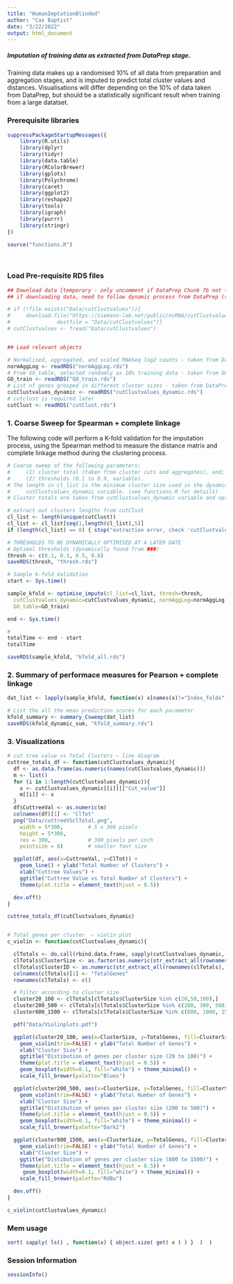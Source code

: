 ```yaml
---
title: "HumanImptationBlinded"
author: "Cas Baptist"
date: "3/22/2022"
output: html_document
---
```


##### Imputation of training data as extracted from DataPrep stage. 

Training data makes up a randomised 10% of all data from preparation and aggregation stages, and is imputed to predict total cluster values and distances. Visualisations will differ depending on the 10% of data taken from DataPrep, but should be a statistically significant result when training from a large datatset. 


### Prerequisite libraries

```r

suppressPackageStartupMessages({
    library(R.utils)
    library(dplyr)
    library(tidyr)
    library(data.table)
    library(RColorBrewer)
    library(gplots)
    library(Polychrome)
    library(caret)
    library(ggplot2)
    library(reshape2)
    library(tools)
    library(igraph)
    library(purrr)
    library(stringr)
})

source("functions.R")

```

</br>

### Load Pre-requisite RDS files 

```r

## Download data [temporary - only uncomment if DataPrep Chunk 7b not functioning due to memory issue]
## if downloading data, need to follow dynamic process from DataPrep (set below)

# if (!file.exists("Data/cutClustvalues")){
#     download.file("https://ziemann-lab.net/public/ncRNA/cutClustvalues.rds",
#               destfile = "Data/cutClustvalues")}
# cutClustvalues <- fread("Data/cutClustvalues")


## Load relevant objects

# Normalised, aggregated, and scaled RNASeq log2 counts - taken from DataPrep
normAggLog <- readRDS("normAggLog.rds")
# From GO_table, selected randomly as 10% training data - taken from GOPrep
GO_train <- readRDS("GO_train.rds")
# List of genes grouped in different cluster sizes - taken from DataPrep
cutClustvalues_dynamic <- readRDS("cutClustvalues_dynamic.rds")
# cutclust is required later
cutClust <- readRDS("cutClust.rds")

```

### 1. Coarse Sweep for Spearman + complete linkage 

The following code will perform a K-fold validation for the imputation process, using the Spearman method to measure the distance matrix and complete linkage method during the clustering process. 

```r

# Coarse sweep of the following parameters: 
#     (1) cluster total (taken from cluster cuts and aggregates), and;
#     (2) thresholds (0.1 to 0.9, variable). 
# The length in cl_list is the minimum cluster size used in the dynamic tree cut. These values are saved in the   
#     cutClustvalues_dynamic variable. (see functions.R for details)
# Cluster totals are taken from cutClustvalues_dynamic variable and optimised

# extract out clusters lengths from cutClust
cl_list <- length(unique(cutClust))
cl_list <- cl_list[seq(1,length(cl_list),5)]
if (length(cl_list) == 0) { stop("extraction error, check 'cutClustvalues_dynamic.rds' is loaded") }

# THRESHOLDS TO BE DYNAMICALLY OPTIMISED AT A LATER DATE
# Optimal thresholds (dynamically found from ###)
thresh <- c(0.1, 0.3, 0.5, 0.6)
saveRDS(thresh, "thresh.rds")

# Sample k-fold Validation
start <- Sys.time()

sample_kfold <- optimise_impute(cl_list=cl_list, thresh=thresh, 
  cutClustvalues_dynamic=cutClustvalues_dynamic, normAggLog=normAggLog, 
  GO_table=GO_train)

end <- Sys.time()

#
totalTime <- end - start
totalTime

saveRDS(sample_kfold, "kfold_all.rds")

```

### 2. Summary of performace measures for Pearson + complete linkage

```r

dat_list <- lapply(sample_kfold, function(x) x[names(x)!="Index_folds"])

# List the all the mean prediction scores for each parameter 
kfold_summary <- summary_Csweep(dat_list)
saveRDS(kfold_dynamic_sum, "kfold_summary.rds")

```

### 3. Visualizations

```r

# cut tree value vs Total Clusters – line diagram
cuttree_totals_df <- function(cutClustvalues_dynamic){
  df <- as.data.frame(as.numeric(names(cutClustvalues_dynamic)))
  m <- list()
  for (i in 1:length(cutClustvalues_dynamic)){
    x <- cutClustvalues_dynamic[[i]][["Cut_value"]]
    m[[i]] <- x
  }
  df$CuttreeVal <- as.numeric(m)
  colnames(df)[1] <- "ClTot"
  png("Data/cuttreeVSclTotal.png",
    width = 5*300,        # 5 x 300 pixels
    height = 5*300,
    res = 300,            # 300 pixels per inch
    pointsize = 8)        # smaller font size

  ggplot(df, aes(x=CuttreeVal, y=ClTot)) +
    geom_line() + ylab("Total Number of Clusters") +
    xlab("Cuttree Values") +
    ggtitle("Cuttree Value vs Total Number of Clusters") +
    theme(plot.title = element_text(hjust = 0.5))

  dev.off()
}

cuttree_totals_df(cutClustvalues_dynamic)


# Total genes per cluster  – violin plot
c_violin <- function(cutClustvalues_dynamic){

  clTotals <- do.call(rbind.data.frame, sapply(cutClustvalues_dynamic, "[[", 3))
  clTotals$ClusterSize <- as.factor(as.numeric(str_extract_all(rownames(clTotals), "^[:digit:]*(?=.)")))
  clTotals$ClusterID <- as.numeric(str_extract_all(rownames(clTotals), "(?=.)\\d+$"))
  colnames(clTotals)[1] <- "TotalGenes"
  rownames(clTotals) <- c()

  # Filter according to cluster size
  cluster20_100 <- clTotals[clTotals$ClusterSize %in% c(20,50,100),]
  cluster200_500 <- clTotals[clTotals$ClusterSize %in% c(200, 300, 500),]
  cluster800_1500 <- clTotals[clTotals$ClusterSize %in% c(800, 1000, 1500),]

  pdf("Data/Violinplots.pdf")

  ggplot(cluster20_100, aes(x=ClusterSize, y=TotalGenes, fill=ClusterSize)) +
    geom_violin(trim=FALSE) + ylab("Total Number of Genes") +
    xlab("Cluster Size") +
    ggtitle("Distibution of genes per cluster size (20 to 100)") +
    theme(plot.title = element_text(hjust = 0.5)) +
    geom_boxplot(width=0.1, fill="white") + theme_minimal() +
    scale_fill_brewer(palette="Blues")

  ggplot(cluster200_500, aes(x=ClusterSize, y=TotalGenes, fill=ClusterSize)) +
    geom_violin(trim=FALSE) + ylab("Total Number of Genes") +
    xlab("Cluster Size") +
    ggtitle("Distibution of genes per cluster size (200 to 500)") +
    theme(plot.title = element_text(hjust = 0.5)) +
    geom_boxplot(width=0.1, fill="white") + theme_minimal() +
    scale_fill_brewer(palette="Dark2")

  ggplot(cluster800_1500, aes(x=ClusterSize, y=TotalGenes, fill=ClusterSize)) +
    geom_violin(trim=FALSE) + ylab("Total Number of Genes") +
    xlab("Cluster Size") +
    ggtitle("Distibution of genes per cluster size (800 to 1500)") +
    theme(plot.title = element_text(hjust = 0.5)) +
     geom_boxplot(width=0.1, fill="white") + theme_minimal() +
    scale_fill_brewer(palette="RdBu")

  dev.off()
}

c_violin(cutClustvalues_dynamic)


```

### Mem usage

```r
sort( sapply( ls() , function(x) { object.size( get( x ) ) }  )  )
```

### Session Information 

```r

sessionInfo()

```
